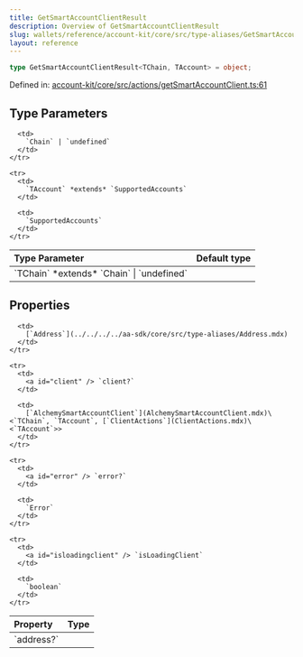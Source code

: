 ```yaml
---
title: GetSmartAccountClientResult
description: Overview of GetSmartAccountClientResult
slug: wallets/reference/account-kit/core/src/type-aliases/GetSmartAccountClientResult
layout: reference
---
```


```ts
type GetSmartAccountClientResult<TChain, TAccount> = object;
```

Defined in: [account-kit/core/src/actions/getSmartAccountClient.ts:61](https://github.com/alchemyplatform/aa-sdk/blob/e3c1a23e6e03f44bf2db3afddb97a91b175cba58/account-kit/core/src/actions/getSmartAccountClient.ts#L61)

## Type Parameters

<table>
  <thead>
    <tr>
      <th align="left">Type Parameter</th>
      <th align="left">Default type</th>
    </tr>
  </thead>

  <tbody>
    <tr>
      <td>
        `TChain` *extends* `Chain` | `undefined`
      </td>

      <td>
        `Chain` | `undefined`
      </td>
    </tr>

    <tr>
      <td>
        `TAccount` *extends* `SupportedAccounts`
      </td>

      <td>
        `SupportedAccounts`
      </td>
    </tr>

  </tbody>
</table>

## Properties

<table>
  <thead>
    <tr>
      <th align="left">Property</th>
      <th align="left">Type</th>
    </tr>
  </thead>

  <tbody>
    <tr>
      <td>
        <a id="address" /> `address?`
      </td>

      <td>
        [`Address`](../../../../aa-sdk/core/src/type-aliases/Address.mdx)
      </td>
    </tr>

    <tr>
      <td>
        <a id="client" /> `client?`
      </td>

      <td>
        [`AlchemySmartAccountClient`](AlchemySmartAccountClient.mdx)\<`TChain`, `TAccount`, [`ClientActions`](ClientActions.mdx)\<`TAccount`>>
      </td>
    </tr>

    <tr>
      <td>
        <a id="error" /> `error?`
      </td>

      <td>
        `Error`
      </td>
    </tr>

    <tr>
      <td>
        <a id="isloadingclient" /> `isLoadingClient`
      </td>

      <td>
        `boolean`
      </td>
    </tr>

  </tbody>
</table>
